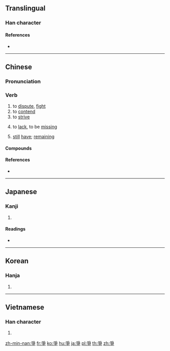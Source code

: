 {{also|争}}
==Translingual==

===Han character===
{{Han char|rn=87|rad=爪|as=04|sn=8|four=20507|canj=BSD}}

====References====
* {{Han ref|kx=0688.330|dkj=19663|dj=1101.220|hdz=32031.030|uh=722D|ud=29229|bh=AAA7|bd=43687}}

----

==Chinese==
{{zh-forms|s=争}}

===Pronunciation===
{{zh-pron
|m=zhēng,zhèng
|c=zaang1,zang1,caang1
|mc=y
|oc=y
|mn=cheⁿ/chiⁿ/cheng
|mn_note=cheⁿ/chiⁿ - vernacular, cheng - literary
|ma=
|cat=v
}}

===Verb===
{{zh-verb}}

# to [[dispute]], [[fight]]
# to [[contend]]
# to [[strive]]
# {{lb|zh|Cantonese}} to [[lack]], to be [[missing]]
#: {{zh-x|佢哋 間 屋 仲 爭{zaang1} 個 廁{ci3}所 未 裝。|Their house still hasn't had the bathroom installed yet.|C}}
# {{lb|zh|Cantonese}} [[still]] [[have]]; [[remaining]] {{attention|zh|please check}}
#: {{zh-x|到 機場 仲 爭{zaang1} 幾 分鐘。|There are still a couple minutes until we reach the airport.|C}}

====Compounds====
{{zh-der|一爭長短|上下爭輝|不爭|不爭多|不爭得|不爭氣|中法戰爭|乖爭|交爭|代理戰爭|以阿戰爭|伊科戰爭|你爭我奪|係爭|係爭物|傳統戰爭|內爭|全面戰爭|兩伊戰爭|兩虎相爭|分爭|分秒必爭|力爭|力爭上流|力爭上游|勞資爭議|北方戰爭|十鼠爭穴|南北戰爭|原子戰爭|只爭旦夕|吃醋爭風|奮勇爭先|宗教戰爭|差爭|布匿戰爭|常規戰爭|廷爭面折|必爭之地|忿爭|恐後爭先|息爭|惡性競爭|意氣之爭|戰爭|戰爭片|抗日戰爭|抗爭|推鋒爭死|據理力爭|據理而爭|政治鬥爭|日俄戰爭|明爭暗鬥|普奧戰爭|普法戰爭|有限戰爭|朋黨之爭|核子戰爭|桃李爭妍|桃李爭輝|桃柳爭妍|楚漢相爭|權力鬥爭|波希戰爭|滕薛爭長|炫異爭奇|為國爭光|無血戰爭|無限戰爭|爭些|爭交|爭似|爭先|爭先恐後|爭光|爭分奪秒|爭功|爭功諉過|爭勝|爭勝要強|爭友|爭取|爭口|爭口氣|爭名奪利|爭名競利|爭名逐利|爭吵|爭嘴|爭四角|爭坐位帖|爭執|爭奇鬥妍|爭奇鬥異|爭奇鬥豔|爭奈|爭奪|爭妍|爭妍獻媚|爭妍鬥奇|爭妍鬥豔|爭寵|爭差|爭席|爭強|爭強好勝|爭強賭勝|爭強顯勝|爭強鬥勝|爭戰|爭持|爭持不下|爭權|爭權奪利|爭權攘利|爭氣|爭涉|爭球|爭短論長|爭端|爭競|爭紅鬥紫|爭臉|爭臣|爭衡|爭訟|爭論|爭議|爭豔|爭輝|爭辯|爭逐|爭道|爭鋒|爭鋒吃醋|爭長爭短|爭長競短|爭長論短|爭閑氣|爭雄|爭霸|爭霸戰|爭面子|爭頭鼓腦|爭風|爭風吃醋|爭鬥|爭鬧|爭鳴|爭鹿|牛李黨爭|生存競爭|甲午戰爭|百家爭鳴|百年戰爭|百花爭妍|直奉戰爭|直皖戰爭|萬壑爭流|競爭|競爭力|競短爭長|紛爭|紛爭不已|耀眼爭光|背本爭末|自由競爭|與世無爭|與世靡爭|與民爭利|良性競爭|薔薇戰爭|虎鬥龍爭|蝸角之爭|蠻觸之爭|蠻觸相爭|解訟息爭|論爭|諫爭如流|護法戰爭|逐利爭名|那爭|鄭人爭年|門戶之爭|階級鬥爭|雞爭鵝鬥|雞鶩爭食|面折廷爭|革命戰爭|革爭|鬥巧爭奇|鬥爭|鬥爭鬥合|鬥豔爭芳|鴉片戰爭|鷸蚌相爭|黨爭|鼓腦爭頭|龍戰虎爭|龍爭虎戰|龍爭虎鬥}}

====References====
* {{thcwd|4338}}

----

==Japanese==

===Kanji===
{{ja-kanji|grade=|rs=爪04}}

# {{defn|lang=ja|sort=爪04}}

====Readings====
* {{ja-readings|on=[[そう]] (sō)|kun=[[あらそう]] (arasou)}}

----

==Korean==

===Hanja===
{{ko-hanja|hangeul=쟁|eumhun=|rv=jaeng|mr=chaeng|y=cayng}}

# {{defn|lang=ko|sort=爪04}}

----

==Vietnamese==

===Han character===
{{vi-hantu|[[tranh]], [[dềnh]], [[ganh]], [[giành]], [[chanh]], [[danh]], [[dành]], [[gianh]]|rs=爪04}}

# {{defn|lang=vi|sort=爪04}}

[[zh-min-nan:爭]]
[[fr:爭]]
[[ko:爭]]
[[hu:爭]]
[[ja:爭]]
[[pl:爭]]
[[th:爭]]
[[zh:爭]]